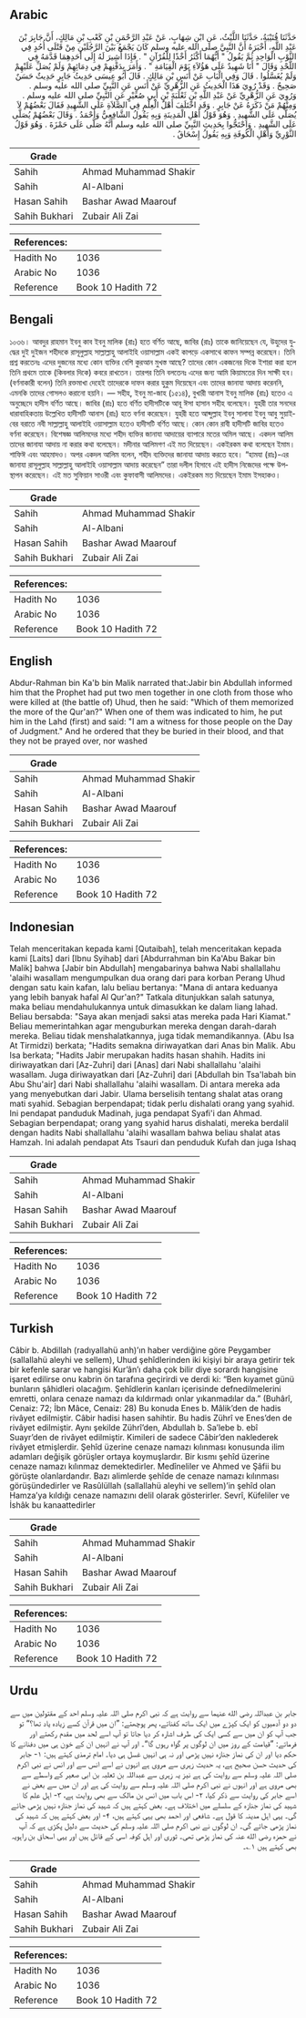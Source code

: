 ## Arabic


<div dir="rtl" lang="ar" style={{fontSize:'larger',backgroundColor:'#f8f9fa',padding:20}}>
حَدَّثَنَا قُتَيْبَةُ، حَدَّثَنَا اللَّيْثُ، عَنِ ابْنِ شِهَابٍ، عَنْ عَبْدِ الرَّحْمَنِ بْنِ كَعْبِ بْنِ مَالِكٍ، أَنَّ جَابِرَ بْنَ عَبْدِ اللَّهِ، أَخْبَرَهُ أَنَّ النَّبِيَّ صلى الله عليه وسلم كَانَ يَجْمَعُ بَيْنَ الرَّجُلَيْنِ مِنْ قَتْلَى أُحُدٍ فِي الثَّوْبِ الْوَاحِدِ ثُمَّ يَقُولُ ‏"‏ أَيُّهُمَا أَكْثَرُ أَخْذًا لِلْقُرْآنِ ‏"‏ ‏.‏ فَإِذَا أُشِيرَ لَهُ إِلَى أَحَدِهِمَا قَدَّمَهُ فِي اللَّحْدِ وَقَالَ ‏"‏ أَنَا شَهِيدٌ عَلَى هَؤُلاَءِ يَوْمَ الْقِيَامَةِ ‏"‏ ‏.‏ وَأَمَرَ بِدَفْنِهِمْ فِي دِمَائِهِمْ وَلَمْ يُصَلِّ عَلَيْهِمْ وَلَمْ يُغَسَّلُوا ‏.‏ قَالَ وَفِي الْبَابِ عَنْ أَنَسِ بْنِ مَالِكٍ ‏.‏ قَالَ أَبُو عِيسَى حَدِيثُ جَابِرٍ حَدِيثٌ حَسَنٌ صَحِيحٌ ‏.‏ وَقَدْ رُوِيَ هَذَا الْحَدِيثُ عَنِ الزُّهْرِيِّ عَنْ أَنَسٍ عَنِ النَّبِيِّ صلى الله عليه وسلم ‏.‏ وَرُوِيَ عَنِ الزُّهْرِيِّ عَنْ عَبْدِ اللَّهِ بْنِ ثَعْلَبَةَ بْنِ أَبِي صُعَيْرٍ عَنِ النَّبِيِّ صلى الله عليه وسلم ‏.‏ وَمِنْهُمْ مَنْ ذَكَرَهُ عَنْ جَابِرٍ ‏.‏ وَقَدِ اخْتَلَفَ أَهْلُ الْعِلْمِ فِي الصَّلاَةِ عَلَى الشَّهِيدِ فَقَالَ بَعْضُهُمْ لاَ يُصَلَّى عَلَى الشَّهِيدِ ‏.‏ وَهُوَ قَوْلُ أَهْلِ الْمَدِينَةِ وَبِهِ يَقُولُ الشَّافِعِيُّ وَأَحْمَدُ ‏.‏ وَقَالَ بَعْضُهُمْ يُصَلَّى عَلَى الشَّهِيدِ ‏.‏ وَاحْتَجُّوا بِحَدِيثِ النَّبِيِّ صلى الله عليه وسلم أَنَّهُ صَلَّى عَلَى حَمْزَةَ ‏.‏ وَهُوَ قَوْلُ الثَّوْرِيِّ وَأَهْلِ الْكُوفَةِ وَبِهِ يَقُولُ إِسْحَاقُ ‏.‏
</div>
<div style={{backgroundColor:'#f8f9fa',padding:20, marginBottom: 10}}><table> <thead> <tr> <th>Grade</th> <th></th> </tr> </thead> <tbody> <tr><td>Sahih</td><td>Ahmad Muhammad Shakir</td></tr><tr><td>Sahih</td><td>Al-Albani</td></tr><tr><td>Hasan Sahih</td><td>Bashar Awad Maarouf</td></tr><tr><td>Sahih Bukhari</td><td>Zubair Ali Zai</td></tr></tbody></table><table> <thead> <tr> <th>References:</th> <th></th> </tr> </thead> <tbody><tr><td>Hadith No</td><td>1036</td></tr><tr><td>Arabic No</td><td>1036</td></tr><tr><td>Reference</td><td>Book 10 Hadith 72</td></tr></tbody></table></div>

## Bengali


<div dir="ltr" lang="bn" style={{fontSize:'larger',backgroundColor:'#f8f9fa',padding:20}}>
১০৩৬। আবদুর রাহমান ইবনু কাব ইবনু মালিক (রাঃ) হতে বর্ণিত আছে, জাবির (রাঃ) তাকে জানিয়েছেন যে, উহুদের যুদ্ধের দুই দুইজন শহীদকে রাসূলুল্লাহ সাল্লাল্লাহু আলাইহি ওয়াসাল্লাম একই কাপড়ে একসাথে কাফন সম্পন্ন করেছেন। তিনি প্রশ্ন করতেনঃ এদের দুজনের মধ্যে কোন ব্যক্তির বেশি কুরআন মুখস্ত আছে? তাদের কোন একজনের দিকে ইশারা করা হলে তিনি প্রথমে তাকে (কিবলার দিকে) কবরে রাখতেন। তারপর তিনি বলতেনঃ এদের জন্য আমি কিয়ামতের দিন সাক্ষী হব। (বর্ণনাকারী বলেন) তিনি রক্তমাখা দেহেই তাদেরকে দাফন করার হুকুম দিয়েছেন এবং তাদের জানাযা আদায় করেননি, এমনকি তাদের গোসলও করানো হয়নি। — সহীহ, ইবনু মা-জাহ (১৫১৪), বুখারী আনাস ইবনু মালিক (রাঃ) হতেও এ অনুচ্ছেদে হাদীস বর্ণিত আছে। জাবির (রাঃ) হতে বর্ণিত হাদীসটিকে আবূ ঈসা হাসান সহীহ বলেছেন। যুহরী তার সনদের ধারাবাহিকতায় উল্লেখিত হাদীসটি আনাস (রাঃ) হতে বর্ণনা করেছেন। যুহরী হতে আব্দুল্লাহ ইবনু সালাবা ইবনু আবু সুয়াইবের বরাতে নবী সাল্লাল্লাহু আলাইহি ওয়াসাল্লাম হতেও হাদীসটি বর্ণিত আছে। কোন কোন রাবী হাদীসটি জাবির হতেও বর্ণনা করেছেন। বিশেষজ্ঞ আলিমদের মধ্যে শহীদ ব্যক্তির জানাযা আদায়ের ব্যাপারে মতের অমিল আছে। একদল আলিম তাদের জানাযা আদায় না করার কথা বলেছেন। মদীনার আলিমগণ এই মত দিয়েছেন। একইরকম কথা বলেছেন ইমাম। শাফিঈ এবং আহমাদও। অপর একদল আলিম বলেন, শহীদ ব্যক্তিদের জানাযা আদায় করতে হবে। “হামযা (রাঃ)-এর জানাযা রাসূলুল্লাহ সাল্লাল্লাহু আলাইহি ওয়াসাল্লাম আদায় করেছেন” তারা দলীল হিসাবে এই হাদীস নিজেদের পক্ষে উপস্থাপন করেছেন। এই মত সুফিয়ান সাওরী এবং কুফাবাসী আলিমদের। একইরকম মত দিয়েছেন ইমাম ইসহাকও।
</div>
<div style={{backgroundColor:'#f8f9fa',padding:20, marginBottom: 10}}><table> <thead> <tr> <th>Grade</th> <th></th> </tr> </thead> <tbody> <tr><td>Sahih</td><td>Ahmad Muhammad Shakir</td></tr><tr><td>Sahih</td><td>Al-Albani</td></tr><tr><td>Hasan Sahih</td><td>Bashar Awad Maarouf</td></tr><tr><td>Sahih Bukhari</td><td>Zubair Ali Zai</td></tr></tbody></table><table> <thead> <tr> <th>References:</th> <th></th> </tr> </thead> <tbody><tr><td>Hadith No</td><td>1036</td></tr><tr><td>Arabic No</td><td>1036</td></tr><tr><td>Reference</td><td>Book 10 Hadith 72</td></tr></tbody></table></div>

## English


<div dir="ltr" lang="en" style={{fontSize:'larger',backgroundColor:'#f8f9fa',padding:20}}>
Abdur-Rahman bin Ka'b bin Malik narrated that:Jabir bin Abdullah informed him that the Prophet had put two men together in one cloth from those who were killed at (the battle of) Uhud, then he said: "Which of them memorized the more of the Qur'an?" When one of them was indicated to him, he put him in the Lahd (first) and said: "I am a witness for those people on the Day of Judgment." And he ordered that they be buried in their blood, and that they not be prayed over, nor washed
</div>
<div style={{backgroundColor:'#f8f9fa',padding:20, marginBottom: 10}}><table> <thead> <tr> <th>Grade</th> <th></th> </tr> </thead> <tbody> <tr><td>Sahih</td><td>Ahmad Muhammad Shakir</td></tr><tr><td>Sahih</td><td>Al-Albani</td></tr><tr><td>Hasan Sahih</td><td>Bashar Awad Maarouf</td></tr><tr><td>Sahih Bukhari</td><td>Zubair Ali Zai</td></tr></tbody></table><table> <thead> <tr> <th>References:</th> <th></th> </tr> </thead> <tbody><tr><td>Hadith No</td><td>1036</td></tr><tr><td>Arabic No</td><td>1036</td></tr><tr><td>Reference</td><td>Book 10 Hadith 72</td></tr></tbody></table></div>

## Indonesian


<div dir="ltr" lang="id" style={{fontSize:'larger',backgroundColor:'#f8f9fa',padding:20}}>
Telah menceritakan kepada kami [Qutaibah], telah menceritakan kepada kami [Laits] dari [Ibnu Syihab] dari [Abdurrahman bin Ka'Abu Bakar bin Malik] bahwa [Jabir bin Abdullah] mengabarinya bahwa Nabi shallallahu 'alaihi wasallam mengumpulkan dua orang dari para korban Perang Uhud dengan satu kain kafan, lalu beliau bertanya: "Mana di antara keduanya yang lebih banyak hafal Al Qur'an?" Tatkala ditunjukkan salah satunya, maka beliau mendahulukannya untuk dimasukkan ke dalam liang lahad. Beliau bersabda: "Saya akan menjadi saksi atas mereka pada Hari Kiamat." Beliau memerintahkan agar menguburkan mereka dengan darah-darah mereka. Beliau tidak menshalatkannya, juga tidak memandikannya. (Abu Isa At Tirmidzi) berkata; "Hadits semakna diriwayatkan dari Anas bin Malik. Abu Isa berkata; "Hadits Jabir merupakan hadits hasan shahih. Hadits ini diriwayatkan dari [Az-Zuhri] dari [Anas] dari Nabi shallallahu 'alaihi wasallam. Juga diriwayatkan dari [Az-Zuhri] dari [Abdullah bin Tsa'labah bin Abu Shu'air] dari Nabi shallallahu 'alaihi wasallam. Di antara mereka ada yang menyebutkan dari Jabir. Ulama berselisih tentang shalat atas orang mati syahid. Sebagian berpendapat; tidak perlu dishalati orang yang syahid. Ini pendapat panduduk Madinah, juga pendapat Syafi'i dan Ahmad. Sebagian berpendapat; orang yang syahid harus dishalati, mereka berdalil dengan hadits Nabi shallallahu 'alaihi wasallam bahwa beliau shalat atas Hamzah. Ini adalah pendapat Ats Tsauri dan penduduk Kufah dan juga Ishaq
</div>
<div style={{backgroundColor:'#f8f9fa',padding:20, marginBottom: 10}}><table> <thead> <tr> <th>Grade</th> <th></th> </tr> </thead> <tbody> <tr><td>Sahih</td><td>Ahmad Muhammad Shakir</td></tr><tr><td>Sahih</td><td>Al-Albani</td></tr><tr><td>Hasan Sahih</td><td>Bashar Awad Maarouf</td></tr><tr><td>Sahih Bukhari</td><td>Zubair Ali Zai</td></tr></tbody></table><table> <thead> <tr> <th>References:</th> <th></th> </tr> </thead> <tbody><tr><td>Hadith No</td><td>1036</td></tr><tr><td>Arabic No</td><td>1036</td></tr><tr><td>Reference</td><td>Book 10 Hadith 72</td></tr></tbody></table></div>

## Turkish


<div dir="ltr" lang="tr" style={{fontSize:'larger',backgroundColor:'#f8f9fa',padding:20}}>
Câbir b. Abdillah (radıyallahü anh)’ın haber verdiğine göre Peygamber (sallallahü aleyhi ve sellem), Uhud şehîdlerinden iki kişiyi bir araya getirir tek bir kefenle sarar ve hangisi Kur’ân’ı daha çok bilir diye sorardı hangisine işaret edilirse onu kabrin ön tarafına geçirirdi ve derdi ki: “Ben kıyamet günü bunların şâhidleri olacağım. Şehîdlerin kanları içerisinde defnedilmelerini emretti, onlara cenaze namazı da kıldırmadı onlar yıkanmadılar da.” (Buhârî, Cenaiz: 72; İbn Mâce, Cenaiz: 28) Bu konuda Enes b. Mâlik’den de hadis rivâyet edilmiştir. Câbir hadisi hasen sahihtir. Bu hadis Zührî ve Enes’den de rivâyet edilmiştir. Aynı şekilde Zührî’den, Abdullah b. Sa’lebe b. ebî Suayr’den de rivâyet edilmiştir. Kimileri de sadece Câbir’den naklederek rivâyet etmişlerdir. Şehîd üzerine cenaze namazı kılınması konusunda ilim adamları değişik görüşler ortaya koymuşlardır. Bir kısmı şehîd üzerine cenaze namazı kılınmaz demektedirler. Medîneliler ve Ahmed ve Şâfii bu görüşte olanlardandır. Bazı alimlerde şehîde de cenaze namazı kılınması görüşündedirler ve Rasûlüllah (sallallahü aleyhi ve sellem)’in şehîd olan Hamza’ya kıldığı cenaze namazını delil olarak gösterirler. Sevrî, Küfeliler ve İshâk bu kanaattedirler
</div>
<div style={{backgroundColor:'#f8f9fa',padding:20, marginBottom: 10}}><table> <thead> <tr> <th>Grade</th> <th></th> </tr> </thead> <tbody> <tr><td>Sahih</td><td>Ahmad Muhammad Shakir</td></tr><tr><td>Sahih</td><td>Al-Albani</td></tr><tr><td>Hasan Sahih</td><td>Bashar Awad Maarouf</td></tr><tr><td>Sahih Bukhari</td><td>Zubair Ali Zai</td></tr></tbody></table><table> <thead> <tr> <th>References:</th> <th></th> </tr> </thead> <tbody><tr><td>Hadith No</td><td>1036</td></tr><tr><td>Arabic No</td><td>1036</td></tr><tr><td>Reference</td><td>Book 10 Hadith 72</td></tr></tbody></table></div>

## Urdu


<div dir="rtl" lang="ur" style={{fontSize:'larger',backgroundColor:'#f8f9fa',padding:20}}>
جابر بن عبداللہ رضی الله عنہما سے روایت ہے کہ نبی اکرم صلی اللہ علیہ وسلم احد کے مقتولین میں سے دو دو آدمیوں کو ایک کپڑے میں ایک ساتھ کفناتے، پھر پوچھتے: ”ان میں قرآن کسے زیادہ یاد تھا؟“ تو جب آپ کو ان میں سے کسی ایک کی طرف اشارہ کر دیا جاتا تو آپ اسے لحد میں مقدم رکھتے اور فرماتے: ”قیامت کے روز میں ان لوگوں پر گواہ رہوں گا“۔ اور آپ نے انہیں ان کے خون ہی میں دفنانے کا حکم دیا اور ان کی نماز جنازہ نہیں پڑھی اور نہ ہی انہیں غسل ہی دیا۔ امام ترمذی کہتے ہیں: ۱- جابر کی حدیث حسن صحیح ہے، یہ حدیث زہری سے مروی ہے انہوں نے اسے انس سے اور انس نے نبی اکرم صلی اللہ علیہ وسلم سے روایت کی ہے نیز یہ زہری سے عبداللہ بن ثعلبہ بن ابی صعیر کے واسطے سے بھی مروی ہے اور انہوں نے نبی اکرم صلی اللہ علیہ وسلم سے روایت کی ہے اور ان میں سے بعض نے اسے جابر کی روایت سے ذکر کیا، ۲- اس باب میں انس بن مالک سے بھی روایت ہے، ۳- اہل علم کا شہید کی نماز جنازہ کے سلسلے میں اختلاف ہے۔ بعض کہتے ہیں کہ شہید کی نماز جنازہ نہیں پڑھی جائے گی۔ یہی اہل مدینہ کا قول ہے۔ شافعی اور احمد بھی یہی کہتے ہیں، ۴- اور بعض کہتے ہیں کہ شہید کی نماز پڑھی جائے گی۔ ان لوگوں نے نبی اکرم صلی اللہ علیہ وسلم کی حدیث سے دلیل پکڑی ہے کہ آپ نے حمزہ رضی الله عنہ کی نماز پڑھی تھی۔ ثوری اور اہل کوفہ اسی کے قائل ہیں اور یہی اسحاق بن راہویہ بھی کہتے ہیں ۱؎۔
</div>
<div style={{backgroundColor:'#f8f9fa',padding:20, marginBottom: 10}}><table> <thead> <tr> <th>Grade</th> <th></th> </tr> </thead> <tbody> <tr><td>Sahih</td><td>Ahmad Muhammad Shakir</td></tr><tr><td>Sahih</td><td>Al-Albani</td></tr><tr><td>Hasan Sahih</td><td>Bashar Awad Maarouf</td></tr><tr><td>Sahih Bukhari</td><td>Zubair Ali Zai</td></tr></tbody></table><table> <thead> <tr> <th>References:</th> <th></th> </tr> </thead> <tbody><tr><td>Hadith No</td><td>1036</td></tr><tr><td>Arabic No</td><td>1036</td></tr><tr><td>Reference</td><td>Book 10 Hadith 72</td></tr></tbody></table></div>